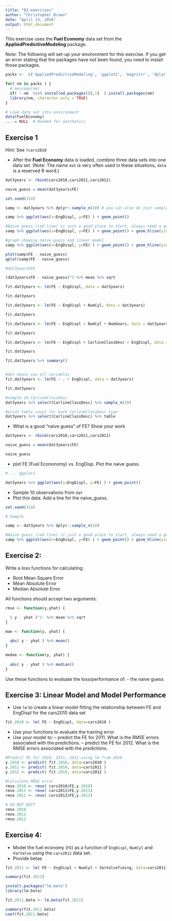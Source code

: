 ```yaml
---
title: "02-exercises"
author: "Christopher Brown"
date: "April 13, 2016"
output: html_document
---
```


This exercise uses the **Fuel Economy** data set from the **AppliedPredicitiveModeling** package.

Note: The following will set-up your environment for this exercise. If you get an error stating that the packages have not been found, you need to install those packages.


```r

packs <-  c('AppliedPredictiveModeling', 'ggplot2', 'magrittr', 'dplyr')

for( nm in packs ) { 
  # message(nm)
  if( ! nm  %in% installed.packages()[,1]  ) install.packages(nm)
  library(nm, character.only = TRUE)
}

# Load data set into environment
data(FuelEconomy)
... = NULL  # Needed for aesthetics 

```



## Exercise 1

Hint: See `?cars2010`


- After the **Fuel Economy** data is loaded, combine three data sets into one data set. (Note: The name `dat` is very often used in these situations, `data` is a reserved R word.)  

```r
dat3years <- rbind(cars2010,cars2011,cars2012)

naive_guess = mean(dat3years$FE)

set.seed(314)

samp <- dat3years %>% dplyr::sample_n(10) # you can also do just sample_n(10) since no conflicts with deep lyer package

samp %>% ggplot(aes(x=EngDispl, y=FE) ) + geom_point()

#Naive guess (red line) is just a good place to start, always need a good place to start
samp %>% ggplot(aes(x=EngDispl, y=FE) ) + geom_point() + geom_hline(yintercept=naive_guess, color="red")

#graph showing naive guess and linear model
samp %>% ggplot(aes(x=EngDispl, y=FE) ) + geom_point() + geom_hline(yintercept=naive_guess, color="red") + stat_smooth(method = "lm", se=FALSE)

plot(samp$FE - naive_guess)
qplot(samp$FE - naive_guess)

#dat3years$FE

(dat3years$FE - naive_guess)^2 %>% mean %>% sqrt

fit.dat3years <- lm(FE ~ EngDispl, data = dat3years)

fit.dat3years

fit.dat3years <- lm(FE ~ EngDispl + NumCyl, data = dat3years)

fit.dat3years

fit.dat3years <- lm(FE ~ EngDispl + NumCyl + NumGears, data = dat3years)

fit.dat3years

fit.dat3years <- lm(FE ~ EngDispl + CarlineClassDesc + EngDispl, data = dat3years)

fit.dat3years

fit.dat3years %>% summary()


#dot means use all variables 
fit.dat3years <- lm(FE ~ . + EngDispl, data = dat3years)

fit.dat3years

#sample 10 CarlineClassDesc
dat3years %>% select(CarlineClassDesc) %>% sample_n(10)

#print table count for each CarlineClassDesc type
dat3years %>% select(CarlineClassDesc) %>% table

```


- What is a good "naive guess" of FE? Show your work

```r

dat3years <- rbind(cars2010,cars2011,cars2012)

naive_guess = mean(dat3years$FE)

naive_guess

```


- plot FE (Fuel Econonomy) vs. EngDisp. Plot the naive guess.

```r
# ... ggplot2  

dat3years %>% ggplot(aes(x=EngDispl, y=FE) ) + geom_point()

```

- Sample 10 observations from `dat`
- Plot this data. Add a line for the naive_guess. 


```r

set.seed(314) 

# Sample 

samp <- dat3years %>% dplyr::sample_n(10) 

#Naive guess (red line) is just a good place to start, always need a good place to start
samp %>% ggplot(aes(x=EngDispl, y=FE) ) + geom_point() + geom_hline(yintercept=naive_guess, color="red")


```


## Exercise 2:


Write a loss functions for calculating:

- Root Mean Square Error
- Mean Absolute Error
- Median Absolute Error

All functions should accept two arguments: 

```r

rmse <- function(y,yhat) {

  ( y - yhat )^2  %>% mean %>% sqrt 
}

mae <- function(y, yhat) {
  
  abs( y - yhat ) %>% mean()
}

medae <- function(y, yhat) { 
  
  abs( y - yhat ) %>% median()
}

```

Use these functions to evaluate the loss/performance of:
- the naive guess

## Exercise 3: Linear Model and Model Performance 

- Use `lm` to create a linear model fitting the relationship between FE and EngDispl for the cars2010 data set


```r

fit.2010 <- lm( FE ~ EngDispl, data=cars2010 )

```

- Use your functions to evaluate the training error
- Use your model to:
-- predict the FE for 2011. What is the RMSE errors associated with the predictions.
-- predict the FE for 2012. What is the RMSE errors associated with the predictions.

```r

#Predict FE for 2010, 2011, 2012 using lm from 2010
y.2010 <- predict( fit.2010, data=cars2010 )
y.2011 <- predict( fit.2010, data=cars2011 )
y.2012 <- predict( fit.2010, data=cars2012 )

#Calculate RMSE error
rmse.2010 <- rmse( cars2010$FE,y.2010)
rmse.2011 <- rmse( cars2011$FE,y.2011)
rmse.2012 <- rmse( cars2012$FE,y.2012)

```


```r
# DO NOT EDIT 
rmse.2010 
rmse.2011
rmse.2012
```


## Exercise 4: 

- Model the fuel economy (`FE`) as a function of `EngDispl`, `NumCyl` and `VarValve` using the `cars2011` data set.  
- Provide betas


```r
fit.2011 <- lm( FE ~ EngDispl + NumCyl + VarValveTiming, data=cars2011 ) 

summary(fit.2011)

install.packages("lm.beta")
library(lm.beta)

fit.2011.beta <- lm.beta(fit.2011)

summary(fit.2011.beta)
coef(fit.2011.beta)

```
